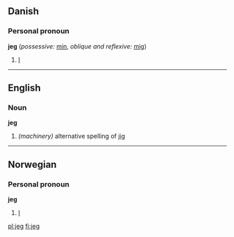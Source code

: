 ==Danish==
===Personal pronoun===
'''jeg''' (''possessive:'' [[min]], ''oblique and reflexive:'' [[mig]])
# [[I]]

----

==English==
===Noun===
'''jeg'''
#''(machinery)'' alternative spelling of [[jig]]

----

==Norwegian==
===Personal pronoun===
'''jeg'''
# [[I]]

[[pl:jeg]]
[[fi:jeg]]